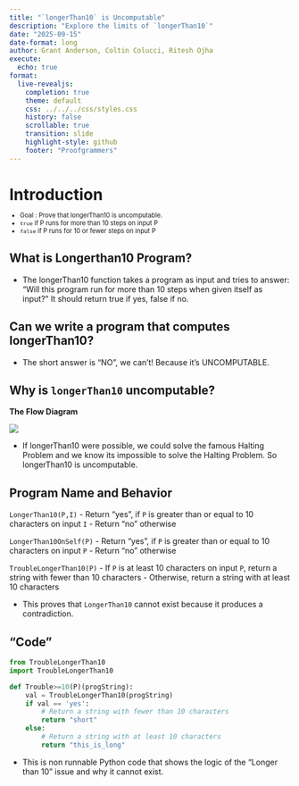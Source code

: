 ```yaml
---
title: "`longerThan10` is Uncomputable"
description: "Explore the limits of `longerThan10`"
date: "2025-09-15"
date-format: long
author: Grant Anderson, Coltin Colucci, Ritesh Ojha
execute:
  echo: true
format:
  live-revealjs:
    completion: true
    theme: default
    css: ../../../css/styles.css
    history: false
    scrollable: true
    transition: slide
    highlight-style: github
    footer: "Proofgrammers"
---
```


# Introduction

::: {.fragment style="margin-top: -0.5em; font-size: 0.8em;"} 
- Goal : Prove that longerThan10 is uncomputable.
- `true` if P runs for more than 10 steps on input P
- `false` if P runs for 10 or fewer steps on input P
:::

## What is Longerthan10 Program?

- The longerThan10 function takes a program as input and    tries to answer: "Will this program run for more than 10 steps when given itself as input?" It should return true if yes, false if no.
  
## Can we write a program that computes longerThan10?

- The short answer is "NO", we can't! Because it's UNCOMPUTABLE.

## Why is `longerThan10` uncomputable?
**The Flow Diagram**

![](flow.png)

- If longerThan10 were possible, we could solve the famous Halting Problem and we know its impossible to solve the Halting Problem. So longerThan10 is uncomputable.


## Program Name and Behavior

`LongerThan10(P,I)`
- Return "yes", if `P` is greater than or equal to 10 characters on input `I`
- Return "no" otherwise

`LongerThan10OnSelf(P)`
- Return "yes", if `P` is greater than or equal to 10 characters on input `P`
- Return "no" otherwise

`TroubleLongerThan10(P)`
-  If `P` is at least 10 characters on input `P`, return a string with fewer than 10 characters
- Otherwise, return a string with at least 10 characters

- This proves that `LongerThan10` cannot exist because it produces a contradiction.

## "Code"

```Python
from TroubleLongerThan10 
import TroubleLongerThan10

def Trouble>=10(P)(progString):
    val = TroubleLongerThan10(progString)
    if val == 'yes':
        # Return a string with fewer than 10 characters
        return "short"
    else:
        # Return a string with at least 10 characters
        return "this_is_long"
```

- This is non runnable Python code that shows the logic of the "Longer than 10" issue and why it cannot exist. 